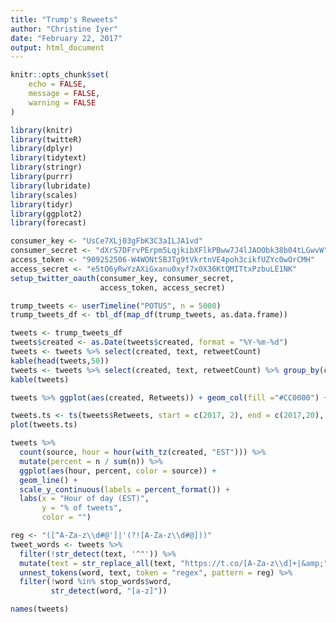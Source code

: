 ```yaml
---
title: "Trump's Reweets"
author: "Christine Iyer"
date: "February 22, 2017"
output: html_document
---
```


```r
knitr::opts_chunk$set(
	echo = FALSE,
	message = FALSE,
	warning = FALSE
)
```

```r
library(knitr)
library(twitteR)
library(dplyr)
library(tidytext)
library(stringr)
library(purrr)
library(lubridate)
library(scales)
library(tidyr)
library(ggplot2)
library(forecast)

```

```r
consumer_key <- "UsCe7XLj03gFbK3C3aILJA1vd"
consumer_secret <- "dXrS7DFrvPErpm5LqjkibXFlkPBww7J4lJAOObk38b04tLGwvW"
access_token <- "909252506-W4WONt5BJTg9tVkrtnVE4poh3cikfUZYc0wOrCMH"
access_secret <- "e5tQ6yRwYzAXiGxanu0xyf7x0X36KtQMITtxPzbuLE1NK"
setup_twitter_oauth(consumer_key, consumer_secret,
                    access_token, access_secret)
```

```r
trump_tweets <- userTimeline("POTUS", n = 5000)
trump_tweets_df <- tbl_df(map_df(trump_tweets, as.data.frame))
```

```r
tweets <- trump_tweets_df 
tweets$created <- as.Date(tweets$created, format = "%Y-%m-%d")
tweets <- tweets %>% select(created, text, retweetCount)
kable(head(tweets,50))
tweets <- tweets %>% select(created, text, retweetCount) %>% group_by(created) %>% summarise(Retweets = sum(retweetCount))
kable(tweets)
```


```r
tweets %>% ggplot(aes(created, Retweets)) + geom_col(fill ="#CC0000") + labs(x = "Day", y = "Number of Retweets") 

```

```r
tweets.ts <- ts(tweets$Retweets, start = c(2017, 2), end = c(2017,20), frequency = 365)
plot(tweets.ts) 
```

```r
tweets %>%
  count(source, hour = hour(with_tz(created, "EST"))) %>%
  mutate(percent = n / sum(n)) %>%
  ggplot(aes(hour, percent, color = source)) +
  geom_line() +
  scale_y_continuous(labels = percent_format()) +
  labs(x = "Hour of day (EST)",
       y = "% of tweets",
       color = "")
```

```r
reg <- "([^A-Za-z\\d#@']|'(?![A-Za-z\\d#@]))"
tweet_words <- tweets %>%
  filter(!str_detect(text, '^"')) %>%
  mutate(text = str_replace_all(text, "https://t.co/[A-Za-z\\d]+|&amp;", "")) %>%
  unnest_tokens(word, text, token = "regex", pattern = reg) %>%
  filter(!word %in% stop_words$word,
         str_detect(word, "[a-z]"))

names(tweets)
```

